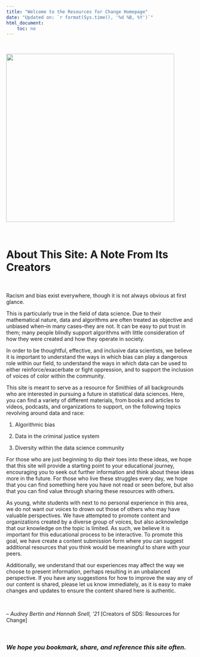 ```yaml
---
title: "Welcome to the Resources for Change Homepage"
date: "Updated on: `r format(Sys.time(), '%d %B, %Y')`"
html_document:
    toc: no
---
```


$~$
$~$

<img src = https://static01.nyt.com/images/2019/12/08/business/06View-illo/06View-illo-superJumbo.jpg height = 450>


$~$
$~$

# About This Site: A Note From Its Creators

$~$

Racism and bias exist everywhere, though it is not always obvious at first glance. 

This is particularly true in the field of data science. Due to their mathematical nature, data and algorithms are often treated as objective and unbiased when--in many cases--they are not. It can be easy to put trust in them; many people blindly support algorithms with little consideration of how they were created and how they operate in society. 

In order to be thoughtful, effective, and inclusive data scientists, we believe it is important to understand the ways in which bias can play a dangerous role within our field, to understand the ways in which data can be used to either reinforce/exacerbate or fight oppression, and to support the inclusion of voices of color within the community. 

This site is meant to serve as a resource for Smithies of all backgrounds who are interested in pursuing a future in statistical data sciences. Here, you can find a variety of different materials, from books and articles to videos, podcasts, and organizations to support, on the following topics revolving around data and race:

1) Algorithmic bias

2) Data in the criminal justice system

3) Diversity within the data science community


For those who are just beginning to dip their toes into these ideas, we hope that this site will provide a starting point to your educational journey, encouraging you to seek out further information and think about these ideas more in the future. For those who live these struggles every day, we hope that you can find something here you have not read or seen before, but also that you can find value through sharing these resources with others. 

As young, white students with next to no personal experience in this area, we do not want our voices to drown out those of others who may have valuable perspectives. We have attempted to promote content and organizations created by a diverse group of voices, but also acknowledge that our knowledge on the topic is limited. As such, we believe it is important for this educational process to be interactive. To promote this goal, we have create a content submission form where you can suggest additional resources that you think would be meaningful to share with your peers.

Additionally, we understand that our experiences may affect the way we choose to present information, perhaps resulting in an unbalanced perspective. If you have any suggestions for how to improve the way any of our content is shared, please let us know immediately, as it is easy to make changes and updates to ensure the content shared here is authentic. 

$~$

-- *Audrey Bertin and Hannah Snell, '21*
[Creators of SDS: Resources for Change]


$~$

### _We hope you bookmark, share, and reference this site often._ 





